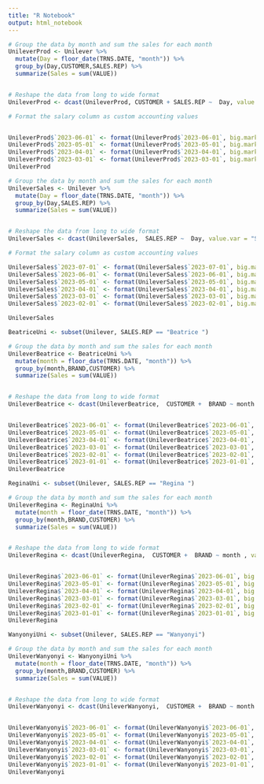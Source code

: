 ```yaml
---
title: "R Notebook"
output: html_notebook
---
```

```r
# Group the data by month and sum the sales for each month
UnileverProd <- Unilever %>%
  mutate(Day = floor_date(TRNS.DATE, "month")) %>%
  group_by(Day,CUSTOMER,SALES.REP) %>%
  summarize(Sales = sum(VALUE))


# Reshape the data from long to wide format
UnileverProd <- dcast(UnileverProd, CUSTOMER + SALES.REP ~  Day, value.var = "Sales")   %>% select(1,2,29,28,27,26) %>% arrange(desc(`2023-06-01`))

# Format the salary column as custom accounting values


UnileverProd$`2023-06-01` <- format(UnileverProd$`2023-06-01`, big.mark = ",", decimal.mark = ".", nsmall = 0)
UnileverProd$`2023-05-01` <- format(UnileverProd$`2023-05-01`, big.mark = ",", decimal.mark = ".", nsmall = 0)
UnileverProd$`2023-04-01` <- format(UnileverProd$`2023-04-01`, big.mark = ",", decimal.mark = ".", nsmall = 0)
UnileverProd$`2023-03-01` <- format(UnileverProd$`2023-03-01`, big.mark = ",", decimal.mark = ".", nsmall = 0)
UnileverProd
```

```r
# Group the data by month and sum the sales for each month
UnileverSales <- Unilever %>%
  mutate(Day = floor_date(TRNS.DATE, "month")) %>%
  group_by(Day,SALES.REP) %>%
  summarize(Sales = sum(VALUE))


# Reshape the data from long to wide format
UnileverSales <- dcast(UnileverSales,  SALES.REP ~  Day, value.var = "Sales") %>% mutate(Targets = c( 12006715.10,12006715.10,12006715.10, 12006715.10, 15588555.38, 15588555.38, 15588555.38, NA,  NA,  NA, NA,NA,NA,NA,NA,NA,NA)) %>% select(1,29,28,27,26,25,24) %>% arrange(desc(`2023-06-01`))

# Format the salary column as custom accounting values

UnileverSales$`2023-07-01` <- format(UnileverSales$`2023-07-01`, big.mark = ",", decimal.mark = ".", nsmall = 0)
UnileverSales$`2023-06-01` <- format(UnileverSales$`2023-06-01`, big.mark = ",", decimal.mark = ".", nsmall = 0)
UnileverSales$`2023-05-01` <- format(UnileverSales$`2023-05-01`, big.mark = ",", decimal.mark = ".", nsmall = 0)
UnileverSales$`2023-04-01` <- format(UnileverSales$`2023-04-01`, big.mark = ",", decimal.mark = ".", nsmall = 0)
UnileverSales$`2023-03-01` <- format(UnileverSales$`2023-03-01`, big.mark = ",", decimal.mark = ".", nsmall = 0)
UnileverSales$`2023-02-01` <- format(UnileverSales$`2023-02-01`, big.mark = ",", decimal.mark = ".", nsmall = 0)

UnileverSales

```

```r

BeatriceUni <- subset(Unilever, SALES.REP == "Beatrice ")

# Group the data by month and sum the sales for each month
UnileverBeatrice <- BeatriceUni %>%
  mutate(month = floor_date(TRNS.DATE, "month")) %>%
  group_by(month,BRAND,CUSTOMER) %>%
  summarize(Sales = sum(VALUE))


# Reshape the data from long to wide format
UnileverBeatrice <- dcast(UnileverBeatrice,  CUSTOMER +  BRAND ~ month , value.var = "Sales")   %>% select(1,2,29,28,27,26,25,24) %>% arrange(desc(`2023-06-01`)) 


UnileverBeatrice$`2023-06-01` <- format(UnileverBeatrice$`2023-06-01`, big.mark = ",", decimal.mark = ".", nsmall = 0)
UnileverBeatrice$`2023-05-01` <- format(UnileverBeatrice$`2023-05-01`, big.mark = ",", decimal.mark = ".", nsmall = 0)
UnileverBeatrice$`2023-04-01` <- format(UnileverBeatrice$`2023-04-01`, big.mark = ",", decimal.mark = ".", nsmall = 0)
UnileverBeatrice$`2023-03-01` <- format(UnileverBeatrice$`2023-03-01`, big.mark = ",", decimal.mark = ".", nsmall = 0)
UnileverBeatrice$`2023-02-01` <- format(UnileverBeatrice$`2023-02-01`, big.mark = ",", decimal.mark = ".", nsmall = 0)
UnileverBeatrice$`2023-01-01` <- format(UnileverBeatrice$`2023-01-01`, big.mark = ",", decimal.mark = ".", nsmall = 0)
UnileverBeatrice
```
```r
ReginaUni <- subset(Unilever, SALES.REP == "Regina ")

# Group the data by month and sum the sales for each month
UnileverRegina <- ReginaUni %>%
  mutate(month = floor_date(TRNS.DATE, "month")) %>%
  group_by(month,BRAND,CUSTOMER) %>%
  summarize(Sales = sum(VALUE))


# Reshape the data from long to wide format
UnileverRegina <- dcast(UnileverRegina,  CUSTOMER +  BRAND ~ month , value.var = "Sales")   %>% select(1,2,29,28,27,26,25,24) %>% arrange(desc(`2023-06-01`))


UnileverRegina$`2023-06-01` <- format(UnileverRegina$`2023-06-01`, big.mark = ",", decimal.mark = ".", nsmall = 0)
UnileverRegina$`2023-05-01` <- format(UnileverRegina$`2023-05-01`, big.mark = ",", decimal.mark = ".", nsmall = 0)
UnileverRegina$`2023-04-01` <- format(UnileverRegina$`2023-04-01`, big.mark = ",", decimal.mark = ".", nsmall = 0)
UnileverRegina$`2023-03-01` <- format(UnileverRegina$`2023-03-01`, big.mark = ",", decimal.mark = ".", nsmall = 0)
UnileverRegina$`2023-02-01` <- format(UnileverRegina$`2023-02-01`, big.mark = ",", decimal.mark = ".", nsmall = 0)
UnileverRegina$`2023-01-01` <- format(UnileverRegina$`2023-01-01`, big.mark = ",", decimal.mark = ".", nsmall = 0)
UnileverRegina
```
```r
WanyonyiUni <- subset(Unilever, SALES.REP == "Wanyonyi")

# Group the data by month and sum the sales for each month
UnileverWanyonyi <- WanyonyiUni %>%
  mutate(month = floor_date(TRNS.DATE, "month")) %>%
  group_by(month,BRAND,CUSTOMER) %>%
  summarize(Sales = sum(VALUE))


# Reshape the data from long to wide format
UnileverWanyonyi <- dcast(UnileverWanyonyi,  CUSTOMER +  BRAND ~ month , value.var = "Sales")   %>% select(1,2,19,18,17,16,15,14) %>% arrange(desc(`2023-06-01`))


UnileverWanyonyi$`2023-06-01` <- format(UnileverWanyonyi$`2023-06-01`, big.mark = ",", decimal.mark = ".", nsmall = 0)
UnileverWanyonyi$`2023-05-01` <- format(UnileverWanyonyi$`2023-05-01`, big.mark = ",", decimal.mark = ".", nsmall = 0)
UnileverWanyonyi$`2023-04-01` <- format(UnileverWanyonyi$`2023-04-01`, big.mark = ",", decimal.mark = ".", nsmall = 0)
UnileverWanyonyi$`2023-03-01` <- format(UnileverWanyonyi$`2023-03-01`, big.mark = ",", decimal.mark = ".", nsmall = 0)
UnileverWanyonyi$`2023-02-01` <- format(UnileverWanyonyi$`2023-02-01`, big.mark = ",", decimal.mark = ".", nsmall = 0)
UnileverWanyonyi$`2023-01-01` <- format(UnileverWanyonyi$`2023-01-01`, big.mark = ",", decimal.mark = ".", nsmall = 0)
UnileverWanyonyi
```

